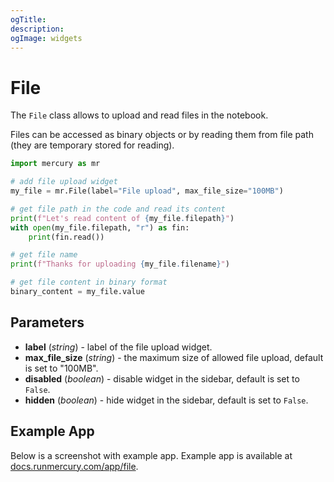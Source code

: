 ```yaml
---
ogTitle:
description:
ogImage: widgets
---
```



# File

The `File` class allows to upload and read files in the notebook.

Files can be accessed as binary objects or by reading them from file path (they are temporary stored for reading).

```python
import mercury as mr

# add file upload widget
my_file = mr.File(label="File upload", max_file_size="100MB")

# get file path in the code and read its content
print(f"Let's read content of {my_file.filepath}")
with open(my_file.filepath, "r") as fin:
    print(fin.read())

# get file name
print(f"Thanks for uploading {my_file.filename}")

# get file content in binary format
binary_content = my_file.value
```

## Parameters

- **label** (_string_) - label of the file upload widget.
- **max_file_size** (_string_) - the maximum size of allowed file upload, default is set to "100MB". 
- **disabled** (_boolean_) - disable widget in the sidebar, default is set to `False`.
- **hidden** (_boolean_) - hide widget in the sidebar, default is set to `False`.


## Example App

Below is a screenshot with example app. Example app is available at [docs.runmercury.com/app/file](https://docs.runmercury.com/app/file).

<Screenshot src={exampleAppGif} alt="App with File widget" />
